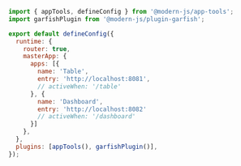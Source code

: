 ```js title="modern.config.ts"
import { appTools, defineConfig } from '@modern-js/app-tools';
import garfishPlugin from '@modern-js/plugin-garfish';

export default defineConfig({
  runtime: {
    router: true,
    masterApp: {
      apps: [{
        name: 'Table',
        entry: 'http://localhost:8081',
        // activeWhen: '/table'
      }, {
        name: 'Dashboard',
        entry: 'http://localhost:8082'
        // activeWhen: '/dashboard'
      }]
    },
  },
  plugins: [appTools(), garfishPlugin()],
});

```
